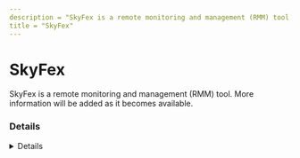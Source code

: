 ```yaml
---
description = "SkyFex is a remote monitoring and management (RMM) tool. More information will be added as it becomes available."
title = "SkyFex"
---
```




# SkyFex

SkyFex is a remote monitoring and management (RMM) tool. More information will be added as it becomes available.

### Details
<Details author={""}
         category={""}
         created={""}
         website={""}
         lastModified={"2-9-2024"}
         privileges={""}
         free={ false }
         verification={ false }
/>

#### Installation Paths
<Card code={ ["Deskroll.exe", "DeskRollUA.exe"] }/>





### Forensic Artifacts




#### Network Artifacts
<EuiSpacer size="xl"/>
<NetworkArtifactsTable data={ [{"Description": "Known remote domains", "Domains": ["skyfex.com", "deskroll.com", "*.deskroll.com"], "Ports": []}] }/>




### Detections
- Detects potential network activity of SkyFex RMM tool
  - [Sigma Rule](https://github.com/magicsword-io/LOLRMM/blob/main/detections/sigma/skyfex_network_sigma.yml)
- Detects potential processes activity of SkyFex RMM tool
  - [Sigma Rule](https://github.com/magicsword-io/LOLRMM/blob/main/detections/sigma/skyfex_processes_sigma.yml)

### References
- [https://skyfex.com/](https://skyfex.com/)


